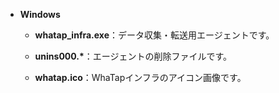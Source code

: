 -   **Windows**

    -   **whatap_infra.exe**：データ収集・転送用エージェントです。

    -   **unins000.\***：エージェントの削除ファイルです。 

    -   **whatap.ico**：WhaTapインフラのアイコン画像です。  
